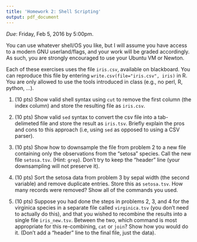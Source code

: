 ```yaml
---
title: 'Homework 2: Shell Scripting'
output: pdf_document
---
```


*Due*: Friday, Feb 5, 2016 by 5:00pm.

You can use whatever shell/OS you like, but I will assume you have access to a modern GNU userland/flags, and your work will be graded accordingly.  As such, you are strongly encouraged to use your Ubuntu VM or Newton.


Each of these exercises uses the file `iris.csv`, available on blackboard.  You can reproduce this file by entering `write.csv(file="iris.csv", iris)` in R.  You are only allowed to use the tools introduced in class (e.g., no perl, R, python, ...).



1. (10 pts) Show valid shell syntax using `cut` to remove the first column (the index column) and store the resulting file as `iris.csv`.



2. (10 pts) Show valid `sed` syntax to convert the csv file into a tab-delimeted file and store the result as `iris.tsv`.  Briefly explain the pros and cons to this approach (i.e, using `sed` as opposed to using a CSV parser).



3. (10 pts) Show how to downsample the file from problem 2 to a new file containing only the observations from the "setosa" species.  Call the new file `setosa.tsv`. (Hint: `grep`).  Don't try to keep the "header" line (your downsampling will not preserve it).



4. (10 pts) Sort the setosa data from problem 3 by sepal width (the second variable) and remove duplicate entries.  Store this as `setosa.tsv`.  How many records were removed?  Show all of the commands you used.



5. (10 pts) Suppose you had done the steps in problems 2, 3, and 4 for the virginica species in a separate file called `virginica.tsv` (you don't need to actually do this), and that you wished to recombine the results into a single file `iris_new.tsv`.  Between the two, which command is most appropriate for this re-combining, `cat` or `join`?  Show how you would do it.  (Don't add a "header" line to the final file, just the data).

